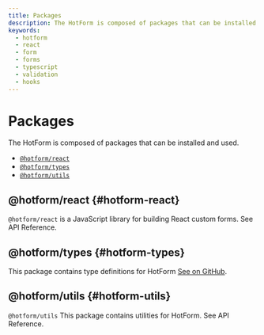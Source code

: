 ```yaml
---
title: Packages
description: The HotForm is composed of packages that can be installed and used.
keywords:
  - hotform
  - react
  - form
  - forms
  - typescript
  - validation
  - hooks
---
```


# Packages

The HotForm is composed of packages that can be installed and used.

- [`@hotform/react`](#hotform-react)
- [`@hotform/types`](#hotform-types)
- [`@hotform/utils`](#hotform-utils)

## @hotform/react \{#hotform-react\}

`@hotform/react` is a JavaScript library for building React custom forms. <GatsbyLink to="/api/#hotform-react">See API Reference</GatsbyLink>.

## @hotform/types \{#hotform-types\}

This package contains type definitions for HotForm <a rel="noreferrer" href="https://github.com/hotform/hotform/tree/master/packages/hotform-types" target="_blank">See on GitHub</a>.

## @hotform/utils \{#hotform-utils\}

`@hotform/utils` This package contains utilities for HotForm. <GatsbyLink to="/api/#hotform-utils">See API Reference</GatsbyLink>.
